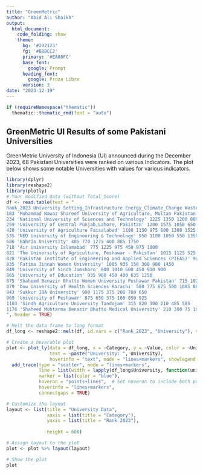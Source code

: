 ```yaml
---
title: "GreenMetric"
author: "Abid Ali Shaikh"
output:
  html_document:
    code_folding: show
    theme:
      bg: '#202123'
      fg: '#B8BCC2'
      primary: '#EA80FC'
      base_font:
        google: Prompt
      heading_font:
        google: Proza Libre
      version: 3
date: "2023-12-19"
---
```


```r
if (requireNamespace("thematic")) 
  thematic::thematic_rmd(font = "auto")
```


## GreenMetric UI Results of some Pakistani Universities

GreenMetric University of Indonesia (UI) announced during the December 2023, 68 Pakistani Universities were ranked on various Indicators. The plot below shows some notable Universities with values for various indicators.

```r

library(dplyr)
library(reshape2)
library(plotly)
# Your modified data (without Total_Score)
df <- read.table(text = "
Rank_2023 University Setting_Infrastructure Energy_Climate_Change Waste Water Transportation Education_Research
183 'Muhammad Nawaz Shareef University of Agriculture, Multan Pakistan' 1225 1525 1275 700 1575 1625
234 'National University of Sciences and Technology' 1225 1350 1200 800 1375 1675
259 'University of Central Punjab,Lahore, Pakistan' 1200 1575 1050 650 1500 1525
420 'University of Agriculture Faisalabad' 1180 1150 975 600 1300 1525
535 'NED University of Engineering & Technology' 950 1100 1050 550 1350 1275
686 'Bahria University' 485 770 1275 400 885 1750
718 'Air University Islamabad' 775 1225 975 450 975 1000
821 'The University of Agriculture, Peshawar - Pakistan' 1015 1125 525 210 1200 750
828 'Pakistan Institute of Engineering and Applied Sciences (PIEAS)' 940 760 450 450 1085 1100
835 'Fatima Jinnah Women University' 1005 935 150 300 900 1450
849 'University of Sindh Jamshoro' 800 1010 600 450 910 900
865 'University of Education' 935 900 450 400 635 1250
875 'Shaheed Benazir Bhutto Women University Peshawar Pakistan' 715 1025 450 200 1235 900
879 'Dow University of Health Sciences Karachi' 580 775 675 500 1085 860
943 'Sukkur IBA University' 900 1175 375 200 700 650
969 'University of Peshawar' 875 650 375 160 850 925
1103 'Sindh Agriculture University Tandojam' 315 820 300 210 485 585
1176 'Shaheed Mohtarma Benazir Bhutto Medical University' 210 300 75 10 435 175
", header = TRUE)

# Melt the data frame to long format
df_long <- reshape2::melt(df, id.vars = c("Rank_2023", "University"), variable.name = "Category", value.name = "Value")

# Create a hoverable plot
plot <- plot_ly(data = df_long, x = ~Category, y = ~Value, color = ~University,
                text = ~paste("University: ", University),
                hoverinfo = "text", mode = "lines+markers", showlegend = FALSE, connectgaps = TRUE) %>%
  add_trace(type = "scatter", mode = "lines+markers", 
            line = list(width = lapply(df_long$University, function(uni) if (uni == 'University of Sindh Jamshoro') 5 else 1)),
            marker = list(color = "blue"),
            hoveron = "points+lines",  # Set hoveron to include both points and lines
            hoverinfo = "lines+markers",
            connectgaps = TRUE)

# Customize the layout
layout <- list(title = "University Data",
               xaxis = list(title = "Category"),
               yaxis = list(title = "Rank 2023"),
               
               height = 600)

# Assign layout to the plot
plot <- plot %>% layout(layout)

# Show the plot
plot
```

